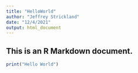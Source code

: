 ```yaml
---
title: "HelloWorld"
author: "Jeffrey Strickland"
date: "12/4/2021"
output: html_document
---
```


## This is an R Markdown document. 

```r
print("Hello World")
```